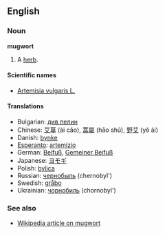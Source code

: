 ==English==
===Noun===
'''mugwort'''

# A [[herb]]. {{stub}}

====Scientific names====
*[[Artemisia vulgaris L.]]

====Translations====
*Bulgarian: [[див пелин]]
*Chinese: [[艾草]] (ài cǎo), [[蒿屬]] (hāo shǔ), [[野艾]] (yě ài)
*Danish: [[bynke]]
*[[Esperanto]]: [[artemizio]]
*German: [[Beifuß]], [[Gemeiner Beifuß]]
*Japanese: [[ヨモギ]]
*Polish: [[bylica]]
*Russian: [[чернобыль]] (chernobyl')
*Swedish: [[gråbo]]
*Ukrainian: [[чорнобиль]] (chornobyl')

===See also===
*[[w:Mugwort|Wikipedia article on mugwort]]